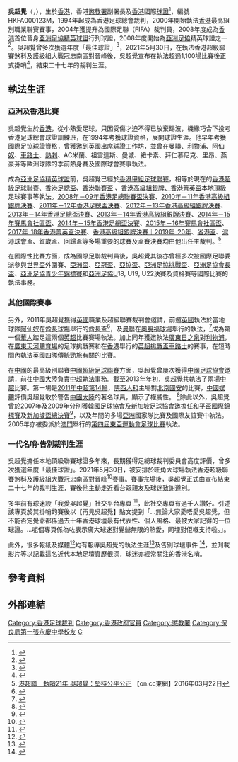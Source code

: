 {{Infobox football official
| name                = 吳超覺 <br> Ng Chiu Kok
| fullname            = 吳超覺
| image               = Ng Chiu Kok.JPG
| birth_date          = {{birth date and age|1975|11|25}}
| birth_place         = {{HKG-1959}}
| death_date          = 
| death_place         = 
| otheroccupation     = [[懲教署|懲教署]]副署長
| years1              = 1994–2000
| league1             = [[香港足球總會足球聯賽|香港足球總會足球聯賽]]
| role1               = [[裁判_(足球)|裁判]]
| years2              = 2000–2014
| league2             = [[香港甲組足球聯賽(香港超級聯賽前身)|香港甲組足球聯賽(香港超級聯賽前身)]]
| role2               = [[裁判_(足球)|裁判]]
| years3              = 2014–2021
| league3             = [[香港超級聯賽|香港超級聯賽]]
| role3              = [[裁判_(足球)|裁判]]
| internationalyears1 = 2004–2021
| confederation1      = [[亞洲足球協會|亞洲足球協會]]
| internationalrole1  = [[裁判_(足球)|國際裁判]]
| internationalyears2  = 2004–2021
| confederation2       = [[國際足球協會|國際足球協會]]
| internationalrole2   = [[裁判_(足球)|國際裁判]]
}}

'''吳超覺'''（{{lang-en|Ng Chiu Kok}}，{{bd|1975年|11月25日|}}），生於[[香港|香港]]，香港[[懲教署|懲教署]]副署長及[[香港|香港]]國際[[裁判_(足球)|球證]]<ref>{{cite web|title=2020 / 21 年 度 合 資 格 執 法 本 會 賽 事 之 註 冊 裁 判 員   (於2020年12月23日更新)|url=https://www.hkfa.com/ch/load_page/27|publisher=香港足球總會|accessdate=2020-12-25|archive-date=2018-09-19|archive-url=https://web.archive.org/web/20180919192909/http://www.hkfa.com/ch/load_page/27|dead-url=no}}</ref>，編號HKFA000123M，1994年起成為香港足球總會裁判，2000年開始執法[[香港|香港]]最高組別職業聯賽賽事，2004年獲提升為國際足聯（FIFA）裁判員，2008年度成為[[香港|香港]]首位晉身[[亞洲足球協會|亞洲足協精英球證]]行列球證，2008年度開始為[[亞洲足球協會|亞洲足協]]精英球證之一<ref>{{cite web|title=AFC ELITE REFEREEING PANEL MEMBERS 2012|url=http://my.the-afc.com/en/panel-instructors/409-afc-elite-panel-members-2012/download|publisher=AFC|accessdate=2013-04-10}}{{dead link|date=2017年12月 |bot=InternetArchiveBot |fix-attempted=yes }}</ref>。吳超覺曾多次獲選年度「最佳球證」<ref>{{cite news|title=【香港足球】港超最佳裁判員揭盅　旁證越位判決準確度逾9成|url=https://www.hk01.com/%E5%8D%B3%E6%99%82%E9%AB%94%E8%82%B2/362550/%E9%A6%99%E6%B8%AF%E8%B6%B3%E7%90%83-%E6%B8%AF%E8%B6%85%E6%9C%80%E4%BD%B3%E8%A3%81%E5%88%A4%E5%93%A1%E6%8F%AD%E7%9B%85-%E6%97%81%E8%AD%89%E8%B6%8A%E4%BD%8D%E5%88%A4%E6%B1%BA%E6%BA%96%E7%A2%BA%E5%BA%A6%E9%80%BE9%E6%88%90|accessdate=2021-06-05|archive-date=2020-10-22|archive-url=https://web.archive.org/web/20201022123434/https://www.hk01.com/%E5%8D%B3%E6%99%82%E9%AB%94%E8%82%B2/362550/%E9%A6%99%E6%B8%AF%E8%B6%B3%E7%90%83-%E6%B8%AF%E8%B6%85%E6%9C%80%E4%BD%B3%E8%A3%81%E5%88%A4%E5%93%A1%E6%8F%AD%E7%9B%85-%E6%97%81%E8%AD%89%E8%B6%8A%E4%BD%8D%E5%88%A4%E6%B1%BA%E6%BA%96%E7%A2%BA%E5%BA%A6%E9%80%BE9%E6%88%90|dead-url=no}}</ref>，2021年5月30日，在執法香港超級聯賽煞科及護級組大戰冠忠南區對晉峰後，吳超覺宣布在執法超過1,100場比賽後正式掛哨<ref>{{cite news|title=執法本地頂級聯賽逾二十年‧香港球證吳超覺掛哨|url=https://www.hk01.com/%E5%8D%B3%E6%99%82%E9%AB%94%E8%82%B2/631685/%E6%B8%AF%E8%B6%85%E8%81%AF-%E6%B5%81%E6%B5%AA%E5%A4%B1%E8%AD%B7%E7%B4%9A%E7%B5%84%E5%86%A0%E8%BB%8D%E5%8D%BB%E5%A5%AA%E7%8D%8E%E9%87%91-%E6%87%B2%E6%95%99%E7%BD%B2%E5%8A%A9%E7%90%86%E7%BD%B2%E9%95%B7%E5%90%B3%E8%B6%85%E8%A6%BA%E6%8E%9B%E5%93%A8?utm_source=01appshare&utm_medium=referral|accessdate=2021-06-05|archive-date=2021-06-05|archive-url=https://web.archive.org/web/20210605173600/https://www.hk01.com/%E5%8D%B3%E6%99%82%E9%AB%94%E8%82%B2/631685/%E6%B8%AF%E8%B6%85%E8%81%AF-%E6%B5%81%E6%B5%AA%E5%A4%B1%E8%AD%B7%E7%B4%9A%E7%B5%84%E5%86%A0%E8%BB%8D%E5%8D%BB%E5%A5%AA%E7%8D%8E%E9%87%91-%E6%87%B2%E6%95%99%E7%BD%B2%E5%8A%A9%E7%90%86%E7%BD%B2%E9%95%B7%E5%90%B3%E8%B6%85%E8%A6%BA%E6%8E%9B%E5%93%A8?utm_source=01appshare&utm_medium=referral|dead-url=no}}</ref>，結束二十七年的裁判生涯。

==執法生涯==
===亞洲及香港比賽===
吳超覺生於[[香港|香港]]，從小熱愛足球，只因受傷才迫不得已放棄踢波，機緣巧合下投考香港足球總會球證訓練班，在1994年考獲球證資格，展開球證生涯。他早年考獲國際足協球證資格，曾獲邀到[[英國|英國]]出席球證工作坊，並曾在[[曼聯|曼聯]]、[[利物浦|利物浦]]、[[阿仙奴|阿仙奴]]、[[車路士|車路士]]、[[熱刺|熱刺]]、AC米蘭、祖雲達斯、曼城、紐卡素、拜仁慕尼克、里昂、燕豪芬等歐洲球隊的季前熱身賽及國際球會賽事執法。

成為[[亞洲足球協會|亞洲足協精英球證]]前，吳超覺已經於[[香港甲組足球聯賽|香港甲組足球聯賽]]，相等於現在的[[香港超級足球聯賽|香港超級足球聯賽]]、[[香港足總盃|香港足總盃]]、[[香港聯賽盃|香港聯賽盃]] 、[[香港高級組銀牌|香港高級組銀牌、香港菁英盃]]本地頂級足球賽事等執法。[[香港足總盃|2008年－09年香港足總聯賽盃決賽]]、[[香港高級組銀牌|2010年－11年香港高級組銀牌決賽]]、[[香港足總盃|2011年－12年香港足總盃決賽]]、[[香港高級組銀牌|2012年－13年香港高級組銀牌決賽]]、[[香港足總盃|2013年－14年香港足總盃決賽]]、[[香港高級組銀牌|2013年－14年香港高級組銀牌決賽]]、[[賽馬會社區盃|2014年－15年賽馬會社區盃]]、[[香港足總盃|2014年－15年香港足總盃決賽]]、[[賽馬會社區盃|2015年－16年賽馬會社區盃]]、[[香港菁英盃|2017年-18年香港菁英盃決賽]]、[[香港高級組銀牌決賽｜2019年-20年|香港高級組銀牌決賽｜2019年-20年]]、[[省港盃|省港盃]]、[[滬港球會盃|滬港球會盃]]、[[賀歲盃|賀歲盃]]、[[香港回歸盃足球賽|回歸盃]]等多場重要的球賽及盃賽決賽均由他出任主裁判。<ref>[http://hk.on.cc/hk/bkn/cnt/sport/20160322/bkn-20160322001123921-0322_00882_001.html 港超聯　執哨21年 吳超覺：堅持公平公正] {{Wayback|url=http://hk.on.cc/hk/bkn/cnt/sport/20160322/bkn-20160322001123921-0322_00882_001.html |date=20170106011605 }} 【on.cc東網】2016年03月22日</ref>

在國際性比賽方面，成為國際足聯裁判員後，吳超覺其後亦曾經多次被國際足聯委派參與[[世界盃|世界盃]]外圍賽、[[亞洲盃|亞洲盃]]、[[亞冠盃|亞冠盃]]、[[亞協盃|亞協盃]]、[[亞洲足協挑戰盃|亞洲足協挑戰盃]]、[[亞洲足協會長盃|亞洲足協會長盃]]、[[亞足聯U-19錦標賽|亞洲足協青少年錦標賽]]和[[亞洲足協|亞洲足協]]U18, U19, U22決賽及資格賽等國際比賽的執法事務。

===其他國際賽事===
另外，2011年吳超覺獲得[[英國|英國]]職業及超級聯賽裁判會邀請，前邀[[英國|英國]]執法於當地球隊[[阿仙奴|阿仙奴]]在[[酋長球場|酋長球場]]舉行的[[酋長盃|酋長盃]]<ref>{{cite web|title=Emirates Cup 2011|url=http://www.arsenal.com/news/news-archive/emirates-cup-2011-psg-0-1-red-bulls-report|publisher=Arsenal Football Club PLC|accessdate=2011-08-01|deadurl=yes|archiveurl=https://web.archive.org/web/20111102053026/http://www.arsenal.com/news/news-archive/emirates-cup-2011-psg-0-1-red-bulls-report|archivedate=2011-11-02}}</ref>，及[[曼聯|曼聯]]在[[奧脫福球場|奧脫福球場]]舉行的{{link-en|曼聯超級盃決賽|Manchester United Premier Cup}}執法，<ref>{{cite web|title=Manchester United Premier Cup 2011|url=https://www.youtube.com/watch?v=tESioAarcSg|publisher=MUFC|accessdate=2011-08-31|archive-date=2012-07-14|archive-url=https://web.archive.org/web/20120714183405/http://www.youtube.com/watch?v=tESioAarcSg|dead-url=no}}</ref>成為第一個[[華人|華人]]踏足這兩個[[英超|英超]]比賽賽場執法。加上同年獲邀執法[[廣東日之泉|廣東日之泉]]對[[利物浦|利物浦]]，在[[廣東|廣東]][[天河體育場|天河體育場]]的足球挑戰賽和在[[香港|香港]]舉行的[[英超挑戰盃|英超挑戰盃]][[車路士|車路士]]的賽事，在短時間內執法[[英國|英國]]四隊傳統勁旅有關的比賽。

在[[中國|中國]]的最高級別聯賽[[中國超級足球聯賽|中國超級足球聯賽]]方面，吳超覺曾屢次獲得[[中國足球協會|中國足球協會]]邀請，前往[[中國大陸|中國大陸]]負責[[中超|中超]]執法事務。截至2013年年初，吳超覺共執法了兩場[[中超|中超]]比賽。第一場是[[2011年中超聯賽|2011年中超第14輪]]，[[陝西人和|陝西人和]]主場對[[北京國安|北京國安]]的比賽，[[中國媒體|中國媒體]]評價吳超覺敢於警告[[中國大陸|中國大陸]]的著名球員，顯示了權威性。 <ref>{{cite news|title=陝京戰再現點球國安小將首次首發險成罪人|url=http://sports.163.com/11/0702/21/7804AQFD00051C89.html|accessdate=2013-04-10|newspaper=網易體育|date=2011-07-02|archive-date=2011-09-03|archive-url=https://web.archive.org/web/20110903115005/http://sports.163.com/11/0702/21/7804AQFD00051C89.html|dead-url=no}}</ref>除此以外，吳超覺曾於2007年及2009年分別獲[[韓國足球協會|韓國足球協會]]及[[新加坡足球協會|新加坡足球協會]]邀擔任[[和平盃足球賽|和平盃國際錦標賽]]及[[新加坡盃|新加坡盃總決賽]]<ref>{{cite news|title=Geylang United crowned 2009 Singapore Cup Champions after edging out Bangkok Glass|url=https://www.redsports.sg/2009/11/09/geylang-united-bangkok-glass-football/|accessdate=2021-06-05|archive-date=2021-06-05|archive-url=https://web.archive.org/web/20210605182135/https://www.redsports.sg/2009/11/09/geylang-united-bangkok-glass-football/|dead-url=no}}</ref>，以及年間的多場[[亞洲|亞洲]]國家隊比賽及國際友誼賽中執法。2005年亦被委派於[[澳門|澳門]]舉行的[[2005年東亞運動會|第四屆東亞運動會足球比賽]]執法。

===一代名哨‧告別裁判生涯===

吳超覺擔任本地頂級聯賽球證多年來，長期獲得足總球裁判委員會高度評價，曾多次獲選年度「最佳球證」。2021年5月30日，被安排於旺角大球場執法香港超級聯賽煞科及護級組大戰冠忠南區對晉峰<ref>{{cite news|title=港超聯｜晉峰爆冷贏冠忠南區「見紅」謝幕—on.cc東網|url=https://hk.on.cc/hk/bkn/cnt/sport/20210530/bkn-20210530192554653-0530_00882_001.html|accessdate=2021-06-05|archive-date=2021-06-05|archive-url=https://web.archive.org/web/20210605173607/https://hk.on.cc/hk/bkn/cnt/sport/20210530/bkn-20210530192554653-0530_00882_001.html|dead-url=no}}</ref>賽事。賽事完場後，吳超覺正式由宣布結束二十七年的裁判生涯，賽後他主動走近看台跟親友及球迷致謝道別。

多年前有球迷設「我愛吳超覺」社交平台專頁 <ref>{{cite news|title=港超聯｜名哨吳超覺結束執法生涯·社交專頁隨之告別—蘋果日報|url=https://hk.appledaily.com/sports/20210531/SKCEE5CHBBEUDD62ZZSF3ZGYSU/|accessdate=2021-06-05|archive-date=2021-06-21|archive-url=https://web.archive.org/web/20210621171126/https://hk.appledaily.com/sports/20210531/SKCEE5CHBBEUDD62ZZSF3ZGYSU/|dead-url=no}}</ref>，此社交專頁有過千人讚好。引述該專頁於其掛哨的賽後以【再見吳超覺】貼文提到「...無論大家愛唔愛吳超覺，但不能否定覺爺都係過去十年香港球壇最有代表性、個人風格、最被大家記得的一位球證。...呢個專頁係為咗表示廣大球迷對覺爺無限的熱愛，同埋對佢嘅支持啦。」。

此外，很多報紙及媒體<ref>{{cite news|title=【港超聯】回顧球季八九事—告別—Sportsroad|url=https://www.sportsroad.hk/archives/330185|accessdate=2021-06-05|archive-date=2021-06-05|archive-url=https://web.archive.org/web/20210605173605/https://www.sportsroad.hk/archives/330185|dead-url=no}}</ref>均有報導吳超覺的執法生涯<ref>{{cite news|title=歡送每種離開|url=https://hk.appledaily.com/sports/20210604/U5N3QWQSGNB7RKIFKQXZIPB6LQ/|accessdate=2021-06-05|archive-date=2021-06-21|archive-url=https://web.archive.org/web/20210621185206/https://hk.appledaily.com/sports/20210604/U5N3QWQSGNB7RKIFKQXZIPB6LQ/|dead-url=no}}</ref>及告別球壇事件 <ref>{{cite news|title=流浪護級組煞科袋40萬獎金  吳超覺掛哨—明報|url=https://news.mingpao.com/pns/%e9%ab%94%e8%82%b2/article/20210531/s00015/1622397990839}}</ref>，並刋載影片等以記載這名近代本地足壇資歷很深，球迷亦經常關注的香港名哨。
==參考資料==
{{reflist}}

==外部連結==

{{DEFAULTSORT:Ng Chiu Kok}}

[[Category:香港足球裁判|Category:香港足球裁判]]
[[Category:香港政府官員|Category:香港政府官員]]
[[Category:懲教署|Category:懲教署]]
[[Category:保良局第一張永慶中學校友|Category:保良局第一張永慶中學校友]]
[[Category:吳姓|C]]